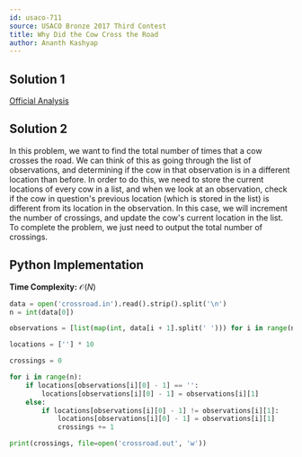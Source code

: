 ```yaml
---
id: usaco-711
source: USACO Bronze 2017 Third Contest
title: Why Did the Cow Cross the Road
author: Ananth Kashyap
---
```


## Solution 1

[Official Analysis](http://www.usaco.org/current/data/sol_crossroad_bronze_feb17.html)

## Solution 2
In this problem, we want to find the total number of times that a cow crosses the road. We can think of this as going through the list of observations, and determining if the cow in that observation is in a different location than before. In order to do this, we need to store the current locations of every cow in a list, and when we look at an observation, check if the cow in question's previous location (which is stored in the list) is different from its location in the observation. In this case, we will increment the number of crossings, and update the cow's current location in the list. To complete the problem, we just need to output the total number of crossings.


## Python Implementation

**Time Complexity:** $\mathcal{O}(N)$

<LanguageSection>
<PySection>

```py
data = open('crossroad.in').read().strip().split('\n')
n = int(data[0])

observations = [list(map(int, data[i + 1].split(' '))) for i in range(n)]

locations = [''] * 10

crossings = 0

for i in range(n):
    if locations[observations[i][0] - 1] == '':
        locations[observations[i][0] - 1] = observations[i][1]
    else:
        if locations[observations[i][0] - 1] != observations[i][1]:
            locations[observations[i][0] - 1] = observations[i][1]
            crossings += 1

print(crossings, file=open('crossroad.out', 'w'))
```

</PySection>

</LanguageSection>
